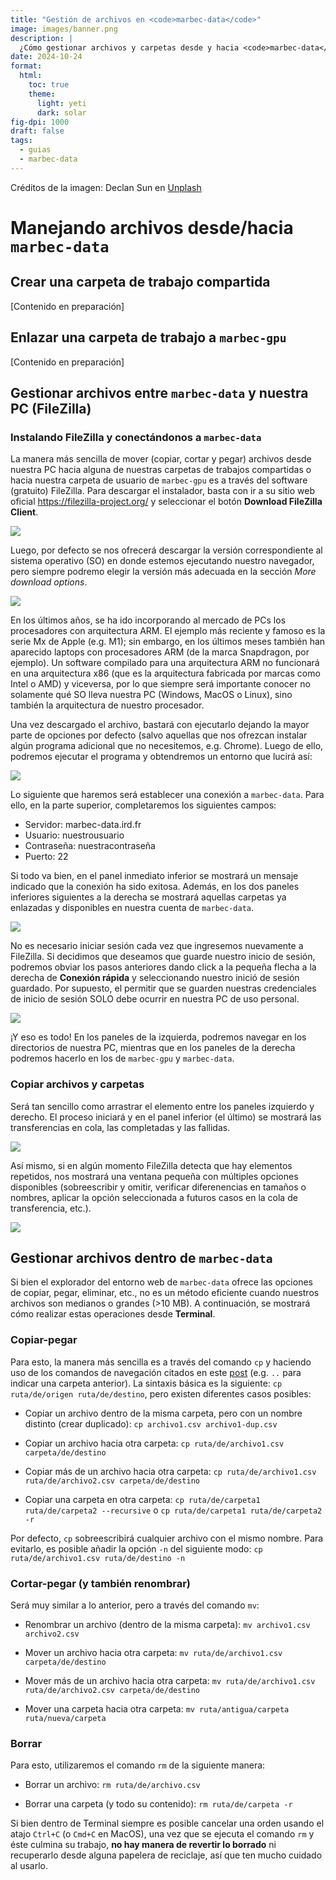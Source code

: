 ```yaml
---
title: "Gestión de archivos en <code>marbec-data</code>"
image: images/banner.png
description: |
  ¿Cómo gestionar archivos y carpetas desde y hacia <code>marbec-data</code>?
date: 2024-10-24
format: 
  html:
    toc: true
    theme: 
      light: yeti
      dark: solar
fig-dpi: 1000
draft: false
tags:
  - guias
  - marbec-data
---
```


Créditos de la imagen: Declan Sun en [Unplash](https://unsplash.com/photos/a-shelf-filled-with-lots-of-white-boxes-8byGIDpCU1w?utm_content=creditShareLink&utm_medium=referral&utm_source=unsplash)

# Manejando archivos desde/hacia `marbec-data`

## Crear una carpeta de trabajo compartida

\[Contenido en preparación\]

## Enlazar una carpeta de trabajo a `marbec-gpu`

\[Contenido en preparación\]

## Gestionar archivos entre `marbec-data` y nuestra PC (FileZilla)

### Instalando FileZilla y conectándonos a `marbec-data`

La manera más sencilla de mover (copiar, cortar y pegar) archivos desde nuestra PC hacia alguna de nuestras carpetas de trabajos compartidas o hacia nuestra carpeta de usuario de `marbec-gpu` es a través del software (gratuito) FileZilla. Para descargar el instalador, basta con ir a su sitio web oficial <https://filezilla-project.org/> y seleccionar el botón **Download FileZilla Client**.

![](images/clipboard-1730566289.png)

Luego, por defecto se nos ofrecerá descargar la versión correspondiente al sistema operativo (SO) en donde estemos ejecutando nuestro navegador, pero siempre podremo elegir la versión más adecuada en la sección *More download options*.

![](images/clipboard-1730566290.png)

::: {.callout-caution title="Sistemas Operativos y arquitecturas de procesador"}
En los últimos años, se ha ido incorporando al mercado de PCs los procesadores con arquitectura ARM. El ejemplo más reciente y famoso es la serie Mx de Apple (e.g. M1); sin embargo, en los últimos meses también han aparecido laptops con procesadores ARM (de la marca Snapdragon, por ejemplo). Un software compilado para una arquitectura ARM no funcionará en una arquitectura x86 (que es la arquitectura fabricada por marcas como Intel o AMD) y viceversa, por lo que siempre será importante conocer no solamente qué SO lleva nuestra PC (Windows, MacOS o Linux), sino también la arquitectura de nuestro procesador.
:::

Una vez descargado el archivo, bastará con ejecutarlo dejando la mayor parte de opciones por defecto (salvo aquellas que nos ofrezcan instalar algún programa adicional que no necesitemos, e.g. Chrome). Luego de ello, podremos ejecutar el programa y obtendremos un entorno que lucirá así:

![](images/clipboard-1730566291.png)


Lo siguiente que haremos será establecer una conexión a `marbec-data`. Para ello, en la parte superior, completaremos los siguientes campos:

* Servidor: marbec-data.ird.fr
* Usuario: nuestrousuario
* Contraseña: nuestracontraseña
* Puerto: 22

Si todo va bien, en el panel inmediato inferior se mostrará un mensaje indicado que la conexión ha sido exitosa. Además, en los dos paneles inferiores siguientes a la derecha se mostrará aquellas carpetas ya enlazadas y disponibles en nuestra cuenta de `marbec-data`. 

![](images/clipboard-1730566292.png)

:::{.callout-note}
No es necesario iniciar sesión cada vez que ingresemos nuevamente a FileZilla. Si decidimos que deseamos que guarde nuestro inicio de sesión, podremos obviar los pasos anteriores dando click a la pequeña flecha a la derecha de **Conexión rápida** y seleccionando nuestro inició de sesión guardado. Por supuesto, el permitir que se guarden nuestras credenciales de inicio de sesión SOLO debe ocurrir en nuestra PC de uso personal.

![](images/clipboard-1730566293.png)
:::

¡Y eso es todo! En los paneles de la izquierda, podremos navegar en los directorios de nuestra PC, mientras que en los paneles de la derecha podremos hacerlo en los de `marbec-gpu` y `marbec-data`. 

### Copiar archivos y carpetas

Será tan sencillo como arrastrar el elemento entre los paneles izquierdo y derecho. El proceso iniciará y en el panel inferior (el último) se mostrará las transferencias en cola, las completadas y las fallidas. 

![](images/clipboard-1730566294.png)

Así mismo, si en algún momento FileZilla detecta que hay elementos repetidos, nos mostrará una ventana pequeña con múltiples opciones disponibles (sobreescribir y omitir, verificar diferenencias en tamaños o nombres, aplicar la opción seleccionada a futuros casos en la cola de transferencia, etc.). 

![](images/clipboard-1730566295.png)

## Gestionar archivos dentro de `marbec-data`

Si bien el explorador del entorno web de `marbec-data` ofrece las opciones de copiar, pegar, eliminar, etc., no es un método eficiente cuando nuestros archivos son medianos o grandes (>10 MB). A continuación, se mostrará cómo realizar estas operaciones desde **Terminal**.

### Copiar-pegar

Para esto, la manera más sencilla es a través del comando `cp` y haciendo uso de los comandos de navegación citados en este [post](https://luislaum.github.io/den_pages/static/manualsguides/marbec-gpu-main-cmds/en.html) (e.g. `..` para indicar una carpeta anterior). La sintaxis básica es la siguiente: `cp ruta/de/origen ruta/de/destino`, pero existen diferentes casos posibles:

* Copiar un archivo dentro de la misma carpeta, pero con un nombre distinto (crear duplicado): `cp archivo1.csv archivo1-dup.csv`

* Copiar un archivo hacia otra carpeta: `cp ruta/de/archivo1.csv carpeta/de/destino`

* Copiar más de un archivo hacia otra carpeta: `cp ruta/de/archivo1.csv ruta/de/archivo2.csv carpeta/de/destino`

* Copiar una carpeta en otra carpeta: `cp ruta/de/carpeta1 ruta/de/carpeta2 --recursive` o `cp ruta/de/carpeta1 ruta/de/carpeta2 -r`

:::{.callout-note}
Por defecto, `cp` sobreescribirá cualquier archivo con el mismo nombre. Para evitarlo, es posible añadir la opción `-n` del siguiente modo: `cp ruta/de/archivo1.csv ruta/de/destino -n`
:::

### Cortar-pegar (y también renombrar)

Será muy similar a lo anterior, pero a través del comando `mv`:

* Renombrar un archivo (dentro de la misma carpeta): `mv archivo1.csv archivo2.csv`

* Mover un archivo hacia otra carpeta: `mv ruta/de/archivo1.csv carpeta/de/destino`

* Mover más de un archivo hacia otra carpeta: `mv ruta/de/archivo1.csv ruta/de/archivo2.csv carpeta/de/destino`

* Mover una carpeta hacia otra carpeta: `mv ruta/antigua/carpeta ruta/nueva/carpeta` 


### Borrar

Para esto, utilizaremos el comando `rm` de la siguiente manera:

* Borrar un archivo: `rm ruta/de/archivo.csv`

* Borrar una carpeta (y todo su contenido): `rm ruta/de/carpeta -r`

:::{.callout-caution title="No hay vuelta atrás"}
Si bien dentro de Terminal siempre es posible cancelar una orden usando el atajo `Ctrl+C` (o `Cmd+C` en MacOS), una vez que se ejecuta el comando `rm` y éste culmina su trabajo, **no hay manera de revertir lo borrado** ni recuperarlo desde alguna papelera de reciclaje, así que ten mucho cuidado al usarlo.
:::
